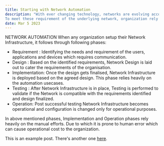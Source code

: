 ```yaml
---
title: Starting with Network Automation
description: "With ever changing technology, networks are evolving accordingly to cater the growing needs of technology for being resilient, fault tolerant and having maximum uptime.
To meet these requirement of the underlying network, organization rely upon Automation to leverage the inherent benefit of Reduced Effort, Efficiency and Quick Turn around"
date: Mar 5 2023
---
```




NETWORK AUTOMATION
When any organization setup their Network Infrastructure, it follows through following phases:
- Requirement : Identifying the needs and requirement of the users, applications and devices which requires communication.
- Design : Based on the identified requirements, Network Design is laid out to cater the requirements of the organisation.
- Implementation: Once the design gets finalised, Network Infrastructure is deployed based on the agreed design. This phase relies heavily on the automation usecases.
- Testing : After Network Infrastructure is in place, Testing is performed to validate if the Network is compatible with the requirements identified and design finalized.
- Operation: Post successful testing Network Infrastructure becomes operational and configuration is changed only for operational purposes.

In above mentioned phases, Implementation and Operation phases rely heavily on the manual efforts. Due to which it is prone to human error which can cause operational cost to the organization.

This is an example post. There's another one [here](/posts/example-post).

